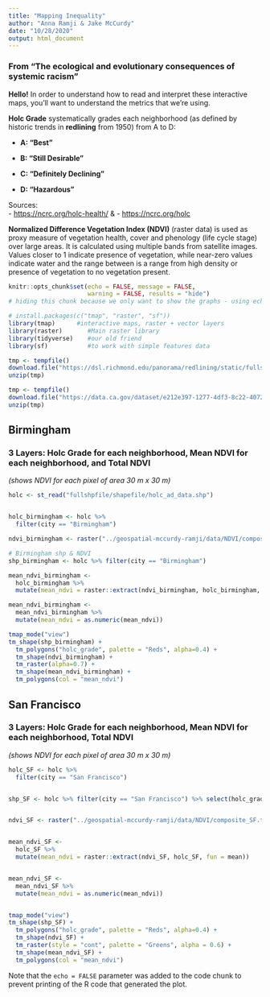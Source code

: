 ```yaml
---
title: "Mapping Inequality"
author: "Anna Ramji & Jake McCurdy"
date: "10/28/2020"
output: html_document
---
```


### From "The ecological and evolutionary consequences of systemic racism" 

**Hello!** In order to understand how to read and interpret these interactive maps, you'll want to understand the metrics that we're using. 

**Holc Grade** systematically grades each neighborhood (as defined by historic trends in **redlining** from 1950) from A to D:

-  **A: "Best"**

-  **B: "Still Desirable"**

-  **C: "Definitely Declining"**

-  **D: "Hazardous"**
 
 Sources:  
- <https://ncrc.org/holc-health/> 
& 
- <https://ncrc.org/holc> 

 
**Normalized Difference Vegetation Index (NDVI)** (raster data)
is used as proxy measure of vegetation health, cover and phenology (life cycle stage) over large areas. It is calculated using multiple bands from satellite images. Values closer to 1 indicate presence of vegetation, while near-zero values indicate water and the range between is a range from high density or presence of vegetation to no vegetation present.  


```r
knitr::opts_chunk$set(echo = FALSE, message = FALSE, 
                      warning = FALSE, results = "hide")
# hiding this chunk because we only want to show the graphs - using echo = FALSE to hide the code for all chunks, using results = "hide" to hide this whole chunk.

# install.packages(c("tmap", "raster", "sf")) 
library(tmap)      #interactive maps, raster + vector layers
library(raster)       #Main raster library
library(tidyverse)    #our old friend
library(sf)           #to work with simple features data

tmp <- tempfile()
download.file("https://dsl.richmond.edu/panorama/redlining/static/fullshpfile.zip", tmp)
unzip(tmp)

tmp <- tempfile()
download.file("https://data.ca.gov/dataset/e212e397-1277-4df3-8c22-40721b095f33/resource/b0007416-a325-4777-9295-368ea6b710e6/download/ca-county-boundaries.zip", tmp) 
unzip(tmp)
```

## Birmingham 
### 3 Layers: Holc Grade for each neighborhood, Mean NDVI for each neighborhood, and Total NDVI 
*(shows NDVI for each pixel of area 30 m  x  30 m)*

```r

holc <- st_read("fullshpfile/shapefile/holc_ad_data.shp")


holc_birmingham <- holc %>%
  filter(city == "Birmingham")

ndvi_birmingham <- raster("../geospatial-mccurdy-ramji/data/NDVI/composite_birmingham.tif")

# Birmingham shp & NDVI
shp_birmingham <- holc %>% filter(city == "Birmingham")

mean_ndvi_birmingham <-
  holc_birmingham %>%
  mutate(mean_ndvi = raster::extract(ndvi_birmingham, holc_birmingham, fun = mean)) 

mean_ndvi_birmingham <- 
  mean_ndvi_birmingham %>% 
  mutate(mean_ndvi = as.numeric(mean_ndvi))

tmap_mode("view")
tm_shape(shp_birmingham) +
  tm_polygons("holc_grade", palette = "Reds", alpha=0.4) +
  tm_shape(ndvi_birmingham) +
  tm_raster(alpha=0.7) +
  tm_shape(mean_ndvi_birmingham) +
  tm_polygons(col = "mean_ndvi")

```

## San Francisco 
### 3 Layers: Holc Grade for each neighborhood, Mean NDVI for each neighborhood, Total NDVI 
*(shows NDVI for each pixel of area 30 m  x  30 m)*  

```r

holc_SF <- holc %>%
  filter(city == "San Francisco")


shp_SF <- holc %>% filter(city == "San Francisco") %>% select(holc_grade, geometry) 


ndvi_SF <- raster("../geospatial-mccurdy-ramji/data/NDVI/composite_SF.tif")


mean_ndvi_SF <-
  holc_SF %>%
  mutate(mean_ndvi = raster::extract(ndvi_SF, holc_SF, fun = mean)) 


mean_ndvi_SF <- 
  mean_ndvi_SF %>% 
  mutate(mean_ndvi = as.numeric(mean_ndvi))


tmap_mode("view")
tm_shape(shp_SF) +
  tm_polygons("holc_grade", palette = "Reds", alpha=0.4) + 
  tm_shape(ndvi_SF) +
  tm_raster(style = "cont", palette = "Greens", alpha = 0.6) +
  tm_shape(mean_ndvi_SF) +
  tm_polygons(col = "mean_ndvi")

```


Note that the `echo = FALSE` parameter was added to the code chunk to prevent printing of the R code that generated the plot.
